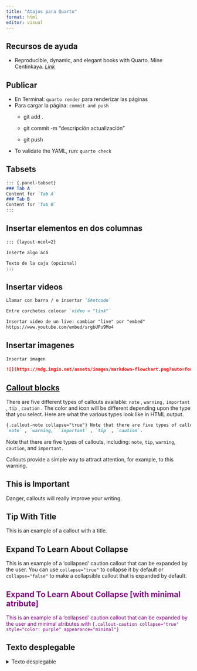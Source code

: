 ```yaml
---
title: "Atajos para Quarto"
format: html
editor: visual
---
```


## Recursos de ayuda

-   Reproducible, dynamic, and elegant books with Quarto. Mine Centinkaya. [*Link*](https://mine-cetinkaya-rundel.github.io/quarto-books-conf24/#/title-slide)

## Publicar

-   En Terminal: `quarto render` para renderizar las páginas
-   Para cargar la página: `commit and push`
    -   git add .

    -   git commit -m "descripción actualización"

    -   git push
-   To validate the YAML, run: `quarto check`

## **Tabsets**

``` .Markdown
::: {.panel-tabset}
### Tab A
Content for `Tab A`
### Tab B
Content for `Tab B`
:::
```

## Insertar elementos en dos columnas

``` .Markdown
::: {layout-ncol=2} 

Inserte algo acá

Texto de la caja (opcional)
:::
```

## Insertar videos

``` .Markdown
Llamar con barra / e insertar `Shotcode`

Entre corchetes colocar `video = "link"`

Insertar video de un live: cambiar "live" por "embed"
https://www.youtube.com/embed/srgbUPu9Mo4
```

## Insertar imagenes

``` .Markdown
Insertar imagen

![](https://mdg.imgix.net/assets/images/markdown-flowchart.png?auto=format&fit=clip&q=40&w=1080)
```

## [Callout blocks](https://quarto.org/docs/authoring/callouts.html)

There are five different types of callouts available: `note` , `warning,` `important` , `tip` , `caution` . The color and icon will be different depending upon the type that you select. Here are what the various types look like in HTML output.

``` .Markdown
{.callout-note collapse="true"} Note that there are five types of callouts, including:
`note` , `warning,` `important` , `tip` , `caution`. 
```

::: callout-note
Note that there are five types of callouts, including: `note`, `tip`, `warning`, `caution`, and `important`.
:::

::: callout-warning
Callouts provide a simple way to attract attention, for example, to this warning.
:::

::: callout-important
## This is Important

Danger, callouts will really improve your writing.
:::

::: callout-tip
## Tip With Title

This is an example of a callout with a title.
:::

::: {.callout-caution collapse="true"}
## Expand To Learn About Collapse

This is an example of a 'collapsed' caution callout that can be expanded by the user. You can use `collapse="true"` to collapse it by default or `collapse="false"` to make a collapsible callout that is expanded by default.
:::

::: {.callout-caution collapse="true" style="color: purple" appearance="minimal"}
## Expand To Learn About Collapse \[with minimal atribute\]

This is an example of a 'collapsed' caution callout that can be expanded by the user and minimal atributes with `{.callout-caution collapse="true" style="color: purple" appearance="minimal"}`
:::

## Texto desplegable

<details>

<summary>Texto desplegable</summary>

``` .markdown
<details> <summary>Título del texto desplegable</summary>
-   Contenido
-   Contenido
-   Contenido
</details> 
```

</details>